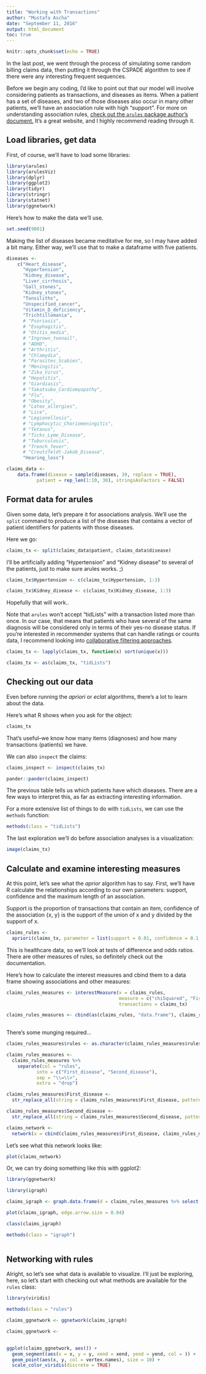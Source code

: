 ```yaml
---
title: "Working with Transactions"
author: "Mustafa Ascha"
date: "September 11, 2016"
output: html_document
toc: true
---
```


```r
knitr::opts_chunk$set(echo = TRUE)
```

In the last post, we went through the process of simulating some random billing claims data, then putting it through the CSPADE algorithm to see if there were any interesting frequent sequences. 


Before we begin any coding, I'd like to point out that our model will involve considering patients as transactions, and diseases as items. When a patient has a set of diseases, and two of those diseases also occur in many other patients, we'll have an association rule with high "support". For more on understanding association rules, [check out the `arules` package author's document.](http://michael.hahsler.net/research/arules_RUG_2015/demo/) It's a great website, and I highly recommend reading through it. 

## Load libraries, get data

First, of course, we'll have to load some libraries: 

```r

library(arules)
library(arulesViz)
library(dplyr)
library(ggplot2)
library(tidyr)
library(stringr)
library(statnet)
library(ggnetwork)

```

Here's how to make the data we'll use. 

```r

set.seed(9001)

```

Making the list of diseases became meditative for me, so I may have added a bit many. Either way, we'll use that to make a dataframe with five patients. 

```r

diseases <- 
	c("Heart_disease",
	  "Hypertension",
	  "Kidney_disease",
	  "Liver_cirrhosis",
	  "Gall_stones",
	  "Kidney_stones",
	  "Tonsiliths",
	  "Unspecified_cancer",
	  "Vitamin_D_deficiency",
	  "Trichtillomania",
	  # "Psoriasis",
	  # "Esophagitis",
	  # "Otitis_media",
	  # "Ingrown_toenail",
	  # "ADHD",
	  # "Arthritis",
	  # "Chlamydia",
	  # "Parasites_Scabies",
	  # "Meningitis",
	  # "Zika_Virus",
	  # "Hepatitis",
	  # "Giardiasis",
	  # "Takatsubo_Cardiomyopathy",
	  # "Flu",
	  # "Obesity",
	  # "Latex_allergies",
	  # "Lice",
	  # "Legionellosis",
	  # "Lymphocytic_Choriomeningitis",
	  # "Tetanus",
	  # "Ticks_Lyme_Disease",
	  # "Tuburculosis",
	  # "Trench_fever",
	  # "Creutzfeldt-Jakob_Disease",
	  "Hearing_loss")

claims_data <- 
	data.frame(disease = sample(diseases, 30, replace = TRUE), 
		   patient = rep_len(1:10, 30), stringsAsFactors = FALSE)

```



## Format data for arules

Given some data, let's prepare it for associations analysis. We'll use the `split` command to produce a list of the diseases that contains a vector of patient identifiers for patients with those diseases.  



Here we go: 

```r

claims_tx <- split(claims_data$patient, claims_data$disease)

```

I'll be artificially adding "Hypertension" and "Kidney disease" to several of the patients, just to make sure arules works. ;)


```r

claims_tx$Hypertension <- c(claims_tx$Hypertension, 1:3)

claims_tx$Kidney_disease <- c(claims_tx$Kidney_disease, 1:3)

```

Hopefully that will work..

Note that `arules` won't accept "tidLists" with a transaction listed more than once. In our case, that means that patients who have several of the same diagnosis will be considered only in terms of their yes-no disease status. If you're interested in recommender systems that can handle ratings or counts data, I recommend looking into [collaborative filtering approaches](https://en.wikipedia.org/wiki/Netflix_Prize).

```r

claims_tx <- lapply(claims_tx, function(x) sort(unique(x)))

claims_tx <- as(claims_tx, "tidLists")

```

## Checking out our data

Even before running the *apriori* or *eclat* algorithms, there's a lot to learn about the data.

Here's what R shows when you ask for the object: 

```r

claims_tx

```

That's useful--we know how many items (diagnoses) and how many transactions (patients) we have. 

We can also `inspect` the claims:

```r

claims_inspect <- inspect(claims_tx)

```

```r

pander::pander(claims_inspect)

```


The previous table tells us which patients have which diseases. There are a few ways to interpret this, as far as extracting interesting information.

For a more extensive list of things to do with `tidLists`, we can use the `methods` function: 

```r

methods(class = "tidLists")

```

The last exploration we'll do before association analyses is a visualization: 

```r

image(claims_tx)

```



## Calculate and examine interesting measures


At this point, let's see what the *aprior* algorithm has to say. First, we'll have R calculate the relationships according to our own parameters: support, confidence and the maximum length of an association.

Support is the proportion of transactions that contain an item, confidence of the association {x, y} is the support of the union of x and y divided by the support of x. 

```r

claims_rules <- 
  apriori(claims_tx, parameter = list(support = 0.01, confidence = 0.1, maxlen = 2))

```

This is healthcare data, so we'll look at tests of difference and odds ratios. There are other measures of rules, so definitely check out the documentation.

Here's how to calculate the interest measures and cbind them to a data frame showing associations and other measures: 

```r

claims_rules_measures <- interestMeasure(x = claims_rules, 
                                         measure = c("chiSquared", "FishersExactTest", "oddsRatio"), 
                                         transactions = claims_tx)

claims_rules_measures <- cbind(as(claims_rules, "data.frame"), claims_rules_measures)
                           

```


There's some munging required...


```r

claims_rules_measures$rules <- as.character(claims_rules_measures$rules)

claims_rules_measures <- 
  claims_rules_measures %>% 
    separate(col = "rules", 
           into = c("First_disease", "Second_disease"), 
           sep = "\\=\\>", 
           extra = "drop")

claims_rules_measures$First_disease <- 
  str_replace_all(string = claims_rules_measures$First_disease, pattern = "\\{|\\}", replacement = "")

claims_rules_measures$Second_disease <- 
  str_replace_all(string = claims_rules_measures$Second_disease, pattern = "\\{|\\}", replacement = "")

claims_network <- 
  network(x = cbind(claims_rules_measures$First_disease, claims_rules_measures$Second_disease))

```

Let's see what this network looks like: 

```r

plot(claims_network)

```

Or, we can try doing something like this with ggplot2:

```r

library(ggnetwork)

library(igraph)

claims_igraph <- graph.data.frame(d = claims_rules_measures %>% select(First_disease, Second_disease, oddsRatio))

plot(claims_igraph, edge.arrow.size = 0.04)

class(claims_igraph)

methods(class = "igraph")



```



## Networking with rules

Alright, so let's see what data is available to visualize. I'll just be exploring, here, so let's start with checking out what methods are available for the `rules` class: 

```r

library(viridis)

methods(class = "rules")

claims_ggnetwork <- ggnetwork(claims_igraph)

claims_ggnetwork <- 
  

ggplot(claims_ggnetwork, aes()) + 
  geom_segment(aes(x = x, y = y, xend = xend, yend = yend, col = )) + 
  geom_point(aes(x, y, col = vertex.names), size = 10) + 
  scale_color_viridis(discrete = TRUE)
  
  

```




















